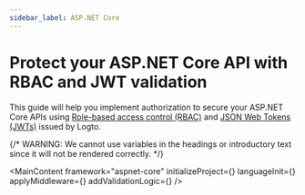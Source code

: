 ```yaml
---
sidebar_label: ASP.NET Core
---
```




# Protect your ASP.NET Core API with RBAC and JWT validation

This guide will help you implement authorization to secure your ASP.NET Core APIs using [Role-based access control (RBAC)](/authorization/role-based-access-control) and [JSON Web Tokens (JWTs)](https://auth.wiki/jwt) issued by Logto.

{/* WARNING: We cannot use variables in the headings or introductory text since it will not be rendered correctly. */}

<MainContent
  framework="aspnet-core"
  initializeProject={<InitProject />}
  languageInit={<Init />}
  applyMiddleware={<ApplyMiddleware />}
  addValidationLogic={<AddValidationLogic />}
/>
